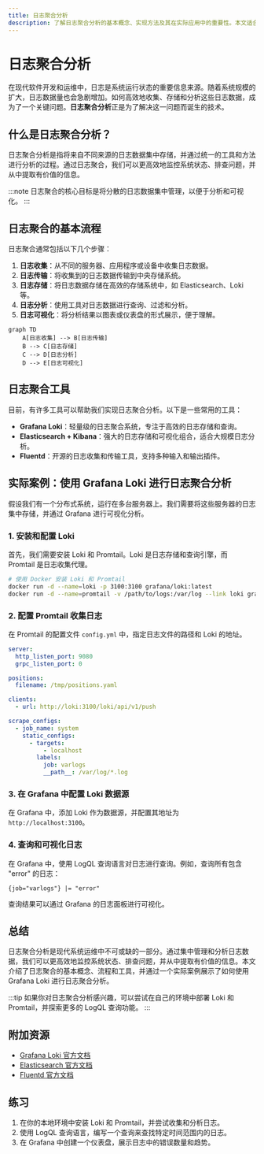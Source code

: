 ```yaml
---
title: 日志聚合分析
description: 了解日志聚合分析的基本概念、实现方法及其在实际应用中的重要性。本文适合初学者，将逐步讲解日志聚合的核心知识，并提供代码示例和实际案例。
---
```


# 日志聚合分析

在现代软件开发和运维中，日志是系统运行状态的重要信息来源。随着系统规模的扩大，日志数据量也会急剧增加。如何高效地收集、存储和分析这些日志数据，成为了一个关键问题。**日志聚合分析**正是为了解决这一问题而诞生的技术。

## 什么是日志聚合分析？

日志聚合分析是指将来自不同来源的日志数据集中存储，并通过统一的工具和方法进行分析的过程。通过日志聚合，我们可以更高效地监控系统状态、排查问题，并从中提取有价值的信息。

:::note
日志聚合的核心目标是将分散的日志数据集中管理，以便于分析和可视化。
:::

## 日志聚合的基本流程

日志聚合通常包括以下几个步骤：

1. **日志收集**：从不同的服务器、应用程序或设备中收集日志数据。
2. **日志传输**：将收集到的日志数据传输到中央存储系统。
3. **日志存储**：将日志数据存储在高效的存储系统中，如 Elasticsearch、Loki 等。
4. **日志分析**：使用工具对日志数据进行查询、过滤和分析。
5. **日志可视化**：将分析结果以图表或仪表盘的形式展示，便于理解。

```mermaid
graph TD
    A[日志收集] --> B[日志传输]
    B --> C[日志存储]
    C --> D[日志分析]
    D --> E[日志可视化]
```

## 日志聚合工具

目前，有许多工具可以帮助我们实现日志聚合分析。以下是一些常用的工具：

- **Grafana Loki**：轻量级的日志聚合系统，专注于高效的日志存储和查询。
- **Elasticsearch + Kibana**：强大的日志存储和可视化组合，适合大规模日志分析。
- **Fluentd**：开源的日志收集和传输工具，支持多种输入和输出插件。

## 实际案例：使用 Grafana Loki 进行日志聚合分析

假设我们有一个分布式系统，运行在多台服务器上。我们需要将这些服务器的日志集中存储，并通过 Grafana 进行可视化分析。

### 1. 安装和配置 Loki

首先，我们需要安装 Loki 和 Promtail。Loki 是日志存储和查询引擎，而 Promtail 是日志收集代理。

```bash
# 使用 Docker 安装 Loki 和 Promtail
docker run -d --name=loki -p 3100:3100 grafana/loki:latest
docker run -d --name=promtail -v /path/to/logs:/var/log --link loki grafana/promtail:latest -config.file=/etc/promtail/config.yml
```

### 2. 配置 Promtail 收集日志

在 Promtail 的配置文件 `config.yml` 中，指定日志文件的路径和 Loki 的地址。

```yaml
server:
  http_listen_port: 9080
  grpc_listen_port: 0

positions:
  filename: /tmp/positions.yaml

clients:
  - url: http://loki:3100/loki/api/v1/push

scrape_configs:
  - job_name: system
    static_configs:
      - targets:
          - localhost
        labels:
          job: varlogs
          __path__: /var/log/*.log
```

### 3. 在 Grafana 中配置 Loki 数据源

在 Grafana 中，添加 Loki 作为数据源，并配置其地址为 `http://localhost:3100`。

### 4. 查询和可视化日志

在 Grafana 中，使用 LogQL 查询语言对日志进行查询。例如，查询所有包含 "error" 的日志：

```logql
{job="varlogs"} |= "error"
```

查询结果可以通过 Grafana 的日志面板进行可视化。

## 总结

日志聚合分析是现代系统运维中不可或缺的一部分。通过集中管理和分析日志数据，我们可以更高效地监控系统状态、排查问题，并从中提取有价值的信息。本文介绍了日志聚合的基本概念、流程和工具，并通过一个实际案例展示了如何使用 Grafana Loki 进行日志聚合分析。

:::tip
如果你对日志聚合分析感兴趣，可以尝试在自己的环境中部署 Loki 和 Promtail，并探索更多的 LogQL 查询功能。
:::

## 附加资源

- [Grafana Loki 官方文档](https://grafana.com/docs/loki/latest/)
- [Elasticsearch 官方文档](https://www.elastic.co/guide/en/elasticsearch/reference/current/index.html)
- [Fluentd 官方文档](https://docs.fluentd.org/)

## 练习

1. 在你的本地环境中安装 Loki 和 Promtail，并尝试收集和分析日志。
2. 使用 LogQL 查询语言，编写一个查询来查找特定时间范围内的日志。
3. 在 Grafana 中创建一个仪表盘，展示日志中的错误数量和趋势。